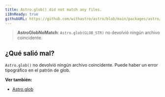 ```yaml
---
title: Astro.glob() did not match any files.
i18nReady: true
githubURL: https://github.com/withastro/astro/blob/main/packages/astro/src/core/errors/errors-data.ts
---
```


> **AstroGlobNoMatch**: `Astro.glob(GLOB_STR)` no devolvió ningún archivo coincidente.

## ¿Qué salió mal?
`Astro.glob()` no devolvió ningún archivo coincidente. Puede haber un error tipográfico en el patrón de glob.

**Ver también:**
-  [Astro.glob](/es/reference/api-reference/#astroglob)
